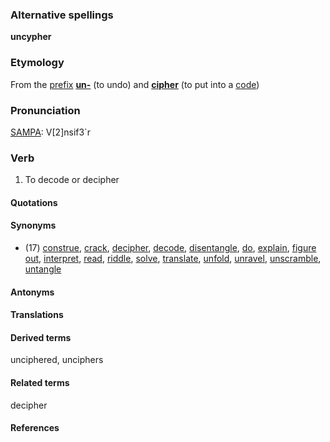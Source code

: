 ===Alternative spellings===

'''uncypher'''

===Etymology===

From the [[prefix]] '''[[un-]]''' (to undo) and '''[[cipher]]''' (to put into a [[code]])

===Pronunciation===

[[SAMPA]]: V[2]nsif3`r

===Verb===

#To decode or decipher

====Quotations====

====Synonyms====

* (17) [[construe]], [[crack]], [[decipher]], [[decode]], [[disentangle]], [[do]], [[explain]], [[figure out]], [[interpret]], [[read]], [[riddle]], [[solve]], [[translate]], [[unfold]], [[unravel]], [[unscramble]], [[untangle]]

====Antonyms====

====Translations====

====Derived terms====

unciphered, unciphers

====Related terms====

decipher

====References====